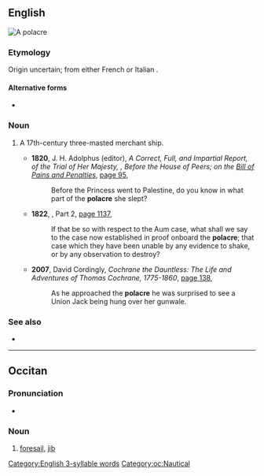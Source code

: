 ==English==
[[File:Polacre of Jean Jouve 2.jpg|right|thumb|A '''polacre''']]
{{wikipedia}}

===Etymology===
Origin uncertain; from either French {{m|fr|polacre||Pole, Polish}} or Italian {{m|it|polacca||Polish woman, Polish (feminine adj)}}.

====Alternative forms====
* {{l|en|polacca}}

===Noun===
{{en-noun}}

# {{lb|en|nautical|obsolete|or|historical}} A 17th-century three-masted merchant ship.
#* '''1820''', J. H. Adolphus (editor), ''A Correct, Full, and Impartial Report, of the Trial of Her Majesty, {{w|Caroline of Brunswick|Caroline, Queen Consort of Great Britain}}, Before the House of Peers; on the [[bill of attainder|Bill of Pains and Penalties]]'', [https://books.google.com.au/books?id=Q_O6hYu-ANoC&pg=PA95&dq=%22polacre%22%7C%22polacres%22&hl=en&sa=X&ved=0ahUKEwikicmO8J3PAhVIyj4KHXA8Ba8Q6AEI3AEwIg#v=onepage&q=%22polacre%22%7C%22polacres%22&f=false page 95],
#*: Before the Princess went to Palestine, do you know in what part of the '''polacre''' she slept?
#* '''1822''', ''{{w|The Annual Register|The Annual Register, or a View of the History, Politics, and Literature, of the Year 1822}}'', Part 2, [https://books.google.com.au/books?id=NbYHAAAAIAAJ&pg=PA1137&dq=%22polacre%22%7C%22polacres%22&hl=en&sa=X&ved=0ahUKEwikicmO8J3PAhVIyj4KHXA8Ba8Q6AEIpgEwGA#v=onepage&q=%22polacre%22%7C%22polacres%22&f=false page 1137],
#*: If that be so with respect to the Aum case, what shall we say to the case now established in proof onboard the '''polacre'''; that case which they have been unable by any evidence to shake, or by any observation to destroy?
#* '''2007''', David Cordingly, ''Cochrane the Dauntless: The Life and Adventures of Thomas Cochrane, 1775-1860'', [https://books.google.com.au/books?id=ZMdDpmTXdWsC&pg=PA138&dq=%22polacre%22%7C%22polacres%22&hl=en&sa=X&ved=0ahUKEwikicmO8J3PAhVIyj4KHXA8Ba8Q6AEIsQEwGg#v=onepage&q=%22polacre%22%7C%22polacres%22&f=false page 138],
#*: As he approached the '''polacre''' he was surprised to see a Union Jack being hung over her gunwale.

===See also===
* {{l|en|xebec}}

[[Category:English 3-syllable words]]

----

==Occitan==

===Pronunciation===
* {{IPA|/puˈla.kre/|lang=oc}}

===Noun===
{{oc-noun|m|polacres}}

# {{lb|oc|nautical}} [[foresail]], [[jib]]

[[Category:oc:Nautical]]